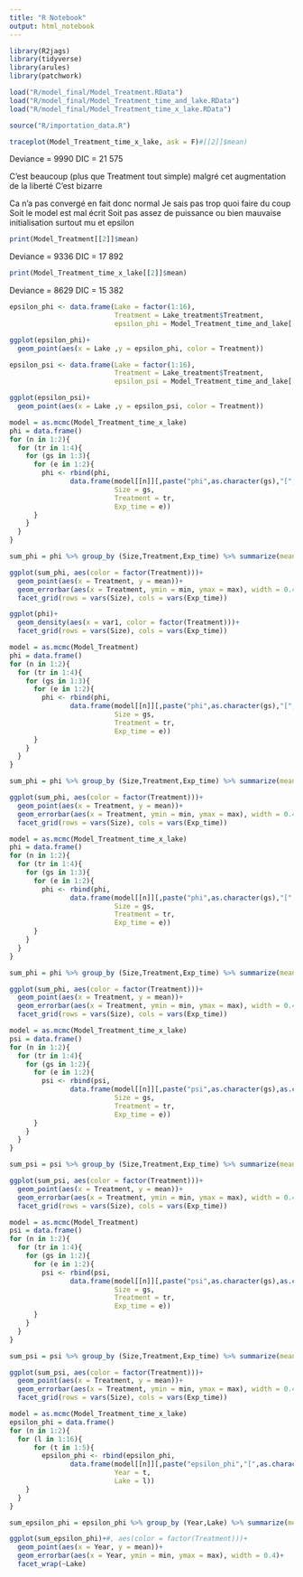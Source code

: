 ```yaml
---
title: "R Notebook"
output: html_notebook
---
```



```r
library(R2jags)
library(tidyverse)
library(arules)
library(patchwork)

load("R/model_final/Model_Treatment.RData")
load("R/model_final/Model_Treatment_time_and_lake.RData")
load("R/model_final/Model_Treatment_time_x_lake.RData")

source("R/importation_data.R")
```

```r
traceplot(Model_Treatment_time_x_lake, ask = F)#[[2]]$mean)
```

Deviance = 9990
DIC = 21 575

C'est beaucoup (plus que Treatment tout simple) malgré cet augmentation de la liberté
C'est bizarre

Ca n'a pas convergé en fait donc normal
Je sais pas trop quoi faire du coup 
  Soit le model est mal écrit
  Soit pas assez de puissance
  ou bien mauvaise initialisation
    surtout mu et epsilon


```r
print(Model_Treatment[[2]]$mean)
```

Deviance = 9336
DIC = 17 892

```r
print(Model_Treatment_time_x_lake[[2]]$mean)
```

Deviance = 8629
DIC = 15 382

```r
epsilon_phi <- data.frame(Lake = factor(1:16), 
                          Treatment = Lake_treatment$Treatment, 
                          epsilon_phi = Model_Treatment_time_and_lake[[2]]$mean$epsilon_phi)

ggplot(epsilon_phi)+
  geom_point(aes(x = Lake ,y = epsilon_phi, color = Treatment))
```

```r
epsilon_psi <- data.frame(Lake = factor(1:16), 
                          Treatment = Lake_treatment$Treatment, 
                          epsilon_psi = Model_Treatment_time_and_lake[[2]]$mean$epsilon_psi)

ggplot(epsilon_psi)+
  geom_point(aes(x = Lake ,y = epsilon_psi, color = Treatment))
```

```r
model = as.mcmc(Model_Treatment_time_x_lake)
phi = data.frame()
for (n in 1:2){
  for (tr in 1:4){
    for (gs in 1:3){
      for (e in 1:2){
        phi <- rbind(phi, 
               data.frame(model[[n]][,paste("phi",as.character(gs),"[",as.character(tr),",",as.character(e),"]", sep = "")],
                          Size = gs,
                          Treatment = tr,
                          Exp_time = e))
      }
    }
  }
}

sum_phi = phi %>% group_by (Size,Treatment,Exp_time) %>% summarize(mean = mean(var1), min = quantile(var1,0.025), max = quantile(var1,0.975))

ggplot(sum_phi, aes(color = factor(Treatment)))+
  geom_point(aes(x = Treatment, y = mean))+
  geom_errorbar(aes(x = Treatment, ymin = min, ymax = max), width = 0.4)+
  facet_grid(rows = vars(Size), cols = vars(Exp_time))

ggplot(phi)+
  geom_density(aes(x = var1, color = factor(Treatment)))+
  facet_grid(rows = vars(Size), cols = vars(Exp_time))

```

```r
model = as.mcmc(Model_Treatment)
phi = data.frame()
for (n in 1:2){
  for (tr in 1:4){
    for (gs in 1:3){
      for (e in 1:2){
        phi <- rbind(phi, 
               data.frame(model[[n]][,paste("phi",as.character(gs),"[",as.character(tr),",",as.character(e),"]", sep = "")],
                          Size = gs,
                          Treatment = tr,
                          Exp_time = e))
      }
    }
  }
}

sum_phi = phi %>% group_by (Size,Treatment,Exp_time) %>% summarize(mean = mean(var1), min = quantile(var1,0.025), max = quantile(var1,0.975))

ggplot(sum_phi, aes(color = factor(Treatment)))+
  geom_point(aes(x = Treatment, y = mean))+
  geom_errorbar(aes(x = Treatment, ymin = min, ymax = max), width = 0.4)+
  facet_grid(rows = vars(Size), cols = vars(Exp_time))
```

```r
model = as.mcmc(Model_Treatment_time_x_lake)
phi = data.frame()
for (n in 1:2){
  for (tr in 1:4){
    for (gs in 1:3){
      for (e in 1:2){
        phi <- rbind(phi, 
               data.frame(model[[n]][,paste("phi",as.character(gs),"[",as.character(tr),",",as.character(e),"]", sep = "")],
                          Size = gs,
                          Treatment = tr,
                          Exp_time = e))
      }
    }
  }
}

sum_phi = phi %>% group_by (Size,Treatment,Exp_time) %>% summarize(mean = mean(var1), min = quantile(var1,0.025), max = quantile(var1,0.975))

ggplot(sum_phi, aes(color = factor(Treatment)))+
  geom_point(aes(x = Treatment, y = mean))+
  geom_errorbar(aes(x = Treatment, ymin = min, ymax = max), width = 0.4)+
  facet_grid(rows = vars(Size), cols = vars(Exp_time))
```


```r
model = as.mcmc(Model_Treatment_time_x_lake)
psi = data.frame()
for (n in 1:2){
  for (tr in 1:4){
    for (gs in 1:2){
      for (e in 1:2){
        psi <- rbind(psi, 
               data.frame(model[[n]][,paste("psi",as.character(gs),as.character(gs+1),"[",as.character(tr),",",as.character(e),"]", sep = "")],
                          Size = gs,
                          Treatment = tr,
                          Exp_time = e))
      }
    }
  }
}

sum_psi = psi %>% group_by (Size,Treatment,Exp_time) %>% summarize(mean = mean(var1), min = quantile(var1,0.025), max = quantile(var1,0.975))

ggplot(sum_psi, aes(color = factor(Treatment)))+
  geom_point(aes(x = Treatment, y = mean))+
  geom_errorbar(aes(x = Treatment, ymin = min, ymax = max), width = 0.4)+
  facet_grid(rows = vars(Size), cols = vars(Exp_time))
```

```r
model = as.mcmc(Model_Treatment)
psi = data.frame()
for (n in 1:2){
  for (tr in 1:4){
    for (gs in 1:2){
      for (e in 1:2){
        psi <- rbind(psi, 
               data.frame(model[[n]][,paste("psi",as.character(gs),as.character(gs+1),"[",as.character(tr),",",as.character(e),"]", sep = "")],
                          Size = gs,
                          Treatment = tr,
                          Exp_time = e))
      }
    }
  }
}

sum_psi = psi %>% group_by (Size,Treatment,Exp_time) %>% summarize(mean = mean(var1), min = quantile(var1,0.025), max = quantile(var1,0.975))

ggplot(sum_psi, aes(color = factor(Treatment)))+
  geom_point(aes(x = Treatment, y = mean))+
  geom_errorbar(aes(x = Treatment, ymin = min, ymax = max), width = 0.4)+
  facet_grid(rows = vars(Size), cols = vars(Exp_time))
```

```r
model = as.mcmc(Model_Treatment_time_x_lake)
epsilon_phi = data.frame()
for (n in 1:2){
  for (l in 1:16){
      for (t in 1:5){
        epsilon_phi <- rbind(epsilon_phi, 
               data.frame(model[[n]][,paste("epsilon_phi","[",as.character(l),",",as.character(t),"]", sep = "")],
                          Year = t,
                          Lake = l))
    }
  }
}

sum_epsilon_phi = epsilon_phi %>% group_by (Year,Lake) %>% summarize(mean = mean(var1), min = quantile(var1,0.025), max = quantile(var1,0.975))

ggplot(sum_epsilon_phi)+#, aes(color = factor(Treatment)))+
  geom_point(aes(x = Year, y = mean))+
  geom_errorbar(aes(x = Year, ymin = min, ymax = max), width = 0.4)+
  facet_wrap(~Lake)
```








